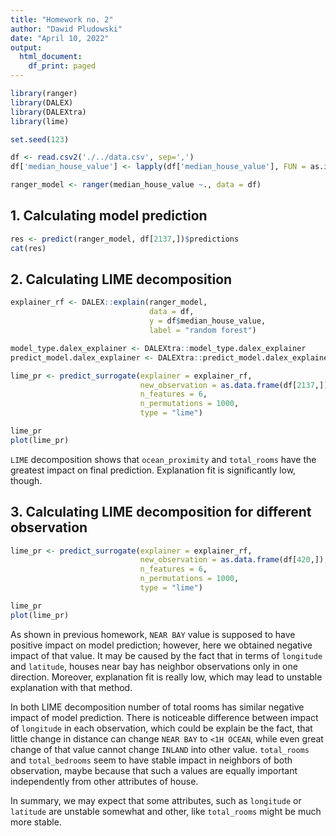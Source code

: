 ---
title: "Homework no. 2"
author: "Dawid Pludowski"
date: "April 10, 2022"
output:
  html_document:
    df_print: paged
---

```{r message=FALSE, warning=FALSE}
library(ranger)
library(DALEX)
library(DALEXtra)
library(lime)

set.seed(123)

df <- read.csv2('./../data.csv', sep=',')
df['median_house_value'] <- lapply(df['median_house_value'], FUN = as.integer)

ranger_model <- ranger(median_house_value ~., data = df)
```

## 1. Calculating model prediction

```{r}
res <- predict(ranger_model, df[2137,])$predictions
cat(res)
```

## 2. Calculating LIME decomposition 

```{r message=FALSE}
explainer_rf <- DALEX::explain(ranger_model, 
                               data = df,  
                               y = df$median_house_value,
                               label = "random forest")

model_type.dalex_explainer <- DALEXtra::model_type.dalex_explainer
predict_model.dalex_explainer <- DALEXtra::predict_model.dalex_explainer

lime_pr <- predict_surrogate(explainer = explainer_rf, 
                             new_observation = as.data.frame(df[2137,]), 
                             n_features = 6, 
                             n_permutations = 1000,
                             type = "lime")

lime_pr
plot(lime_pr)
```

`LIME` decomposition shows that `ocean_proximity` and `total_rooms` have the greatest impact on final prediction. Explanation fit is significantly low, though.

## 3. Calculating LIME decomposition for different observation

```{r}
lime_pr <- predict_surrogate(explainer = explainer_rf, 
                             new_observation = as.data.frame(df[420,]), 
                             n_features = 6, 
                             n_permutations = 1000,
                             type = "lime")

lime_pr
plot(lime_pr)
```
As shown in previous homework, `NEAR BAY` value is supposed to have positive impact on model prediction; however, here we obtained negative impact of that value. It may be caused by the fact that in terms of `longitude` and `latitude`, houses near bay has neighbor observations only in one direction. Moreover, explanation fit is really low, which may lead to unstable explanation with that method.

In both LIME decomposition number of total rooms has similar negative impact of model prediction. There is noticeable difference between impact of `longitude` in each observation, which could be explain be the fact, that little change in distance can change `NEAR BAY` to `<1H OCEAN`, while even great change of that value cannot change `INLAND` into other value. `total_rooms` and `total_bedrooms` seem to have stable impact in neighbors of both observation, maybe because that such a values are equally important independently from other attributes of house.

In summary, we may expect that some attributes, such as `longitude` or `latitude` are unstable somewhat and other, like `total_rooms` might be much more stable.